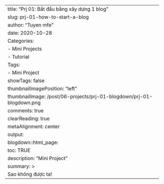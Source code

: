 ---
title: "Prj 01: Bắt đầu bằng xây dựng 1 blog"
slug: prj-01-how-to-start-a-blog
author: "Tuyen mfe"
date: 2020-10-28
Categories:
- Mini Projects
- Tutorial
Tags:
- Mini Project
showTags: false
thumbnailImagePosition: "left"
thumbnailImage: /post/06-projects/prj-01-blogdown/prj-01-blogdown.png
comments: true
clearReading: true
metaAlignment: center
output:
  blogdown::html_page:
    toc: TRUE
description: "Mini Project"
summary: >
   Sao không được ta!
---